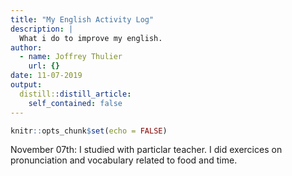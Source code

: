 ```yaml
---
title: "My English Activity Log"
description: |
  What i do to improve my english.
author:
  - name: Joffrey Thulier
    url: {}
date: 11-07-2019
output:
  distill::distill_article:
    self_contained: false
---
```


```r
knitr::opts_chunk$set(echo = FALSE)
```

November 07th: I studied with particlar teacher. I did exercices on pronunciation and vocabulary related to food and time.

